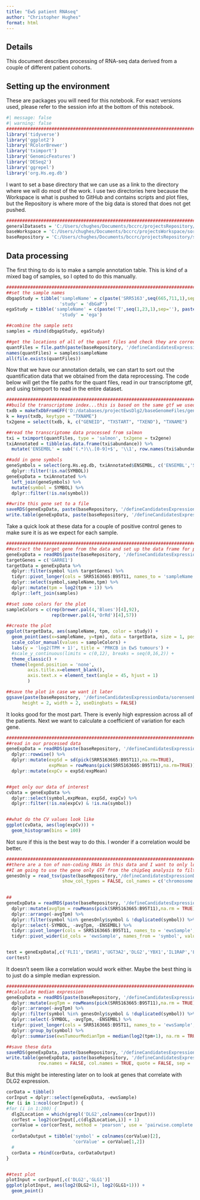 ```yaml
---
title: "EwS patient RNAseq"
author: "Christopher Hughes"
format: html
---
```


## Details

This document describes processing of RNA-seq data derived from a couple of different patient cohorts.

## Setting up the environment

These are packages you will need for this notebook. For exact versions used, please refer to the session info at the bottom of this notebook.

```r
#| message: false
#| warning: false
##########################################################################################
library('tidyverse')
library('ggplot2')
library('RColorBrewer')
library('tximport')
library('GenomicFeatures')
library('DESeq2')
library('ggrepel')
library('org.Hs.eg.db')
```

I want to set a base directory that we can use as a link to the directory where we will do most of the work. I use two directories here because the Workspace is what is pushed to GitHub and contains scripts and plot files, but the Repository is where more of the big data is stored that does not get pushed.

```r
##########################################################################################
generalDatasets = 'C:/Users/chughes/Documents/bccrc/projectsRepository/generalDatasets'
baseWorkspace = 'C:/Users/chughes/Documents/bccrc/projectsWorkspace/sorensenLab/relatedToEwsCrisprManuscript'
baseRepository = 'C:/Users/chughes/Documents/bccrc/projectsRepository/sorensenLab/relatedToEwsCrisprManuscript'
```

## Data processing

The first thing to do is to make a sample annotation table. This is kind of a mixed bag of samples, so I opted to do this manually.

```r
##########################################################################################
##set the sample names
dbgapStudy = tibble('sampleName' = c(paste('SRR5163',seq(665,711,1),sep=''), paste('SRR5163',seq(713,757,1),sep='')),
                    'study' = 'dbGaP')
egaStudy = tibble('sampleName' = c(paste('T',seq(1,23,1),sep=''), paste('T',seq(24,50,1),sep=''), paste('B95T',seq(5,11,1),sep='')),
                    'study' = 'ega')

##combine the sample sets
samples = rbind(dbgapStudy, egaStudy)

##get the locations of all of the quant files and check they are correct
quantFiles = file.path(paste(baseRepository, '/defineCandidatesExpressionData/sorensenEwsPatientData/quants', sep = ''), samples$sampleName, 'quant.sf')
names(quantFiles) = samples$sampleName
all(file.exists(quantFiles))
```

Now that we have our annotation details, we can start to sort out the quantification data that we obtained from the data reprocessing. The code below will get the file paths for the quant files, read in our transcriptome gtf, and using tximport to read in the entire dataset.

```r
##########################################################################################
##build the transcriptome index...this is based on the same gtf we used in the alignment process
txdb = makeTxDbFromGFF('D:/databases/projectEwsDlg2/baseGenomeFiles/genome.gtf')
k = keys(txdb, keytype = "TXNAME")
tx2gene = select(txdb, k, c("GENEID", "TXSTART", "TXEND"), "TXNAME")

##read the transcriptome data processed from salmon
txi = tximport(quantFiles, type = 'salmon', tx2gene = tx2gene)
txiAnnotated = tibble(as.data.frame(txi$abundance)) %>%
  mutate('ENSEMBL' = sub('(.*)\\.[0-9]+$', '\\1', row.names(txi$abundance)))

##add in gene symbols
geneSymbols = select(org.Hs.eg.db, txiAnnotated$ENSEMBL, c('ENSEMBL','SYMBOL'), 'ENSEMBL') %>%
  dplyr::filter(!is.na(SYMBOL))
geneExpData = txiAnnotated %>%
  left_join(geneSymbols) %>%
  mutate(symbol = SYMBOL) %>%
  dplyr::filter(!is.na(symbol))

##write this gene set to a file
saveRDS(geneExpData, paste(baseRepository, '/defineCandidatesExpressionData/sorensenEwsPatientData/datasetOutputs/dataset_tpmExpression.rds', sep = ''))
write.table(geneExpData, paste(baseRepository, '/defineCandidatesExpressionData/sorensenEwsPatientData/datasetOutputs/dataset_tpmExpression.tsv', sep = ''), row.names = FALSE, col.names = TRUE, quote = FALSE, sep = '\t')
```

Take a quick look at these data for a couple of positive control genes to make sure it is as we expect for each sample. 

```r
##########################################################################################
##extract the target gene from the data and set up the data frame for plotting
geneExpData = readRDS(paste(baseRepository, '/defineCandidatesExpressionData/sorensenEwsPatientData/datasetOutputs/dataset_tpmExpression.rds', sep = ''))
targetGenes = c('GARRE1')
targetData = geneExpData %>%
  dplyr::filter(symbol %in% targetGenes) %>%
  tidyr::pivot_longer(cols = SRR5163665:B95T11, names_to = 'sampleName', values_to = 'tpm') %>%
  dplyr::select(symbol,sampleName,tpm) %>%
  dplyr::mutate(tpm = log2(tpm + 1)) %>%
  dplyr::left_join(samples)

##set some colors for the plot
sampleColors = c(rep(brewer.pal(4,'Blues')[4],92),
                 rep(brewer.pal(4,'OrRd')[4],57))

##create the plot
ggplot(targetData, aes(sampleName, tpm, color = study)) +
  geom_point(aes(x=sampleName, y=tpm), data = targetData, size = 1, position = position_jitter(w = 0.1, h = 0)) +
  scale_color_manual(values = sampleColors) +
  labs(y = 'log2(TPM + 1)', title = 'PRKCB in EwS tumours') +
  #scale_y_continuous(limits = c(0,12), breaks = seq(0,16,2)) +
  theme_classic() +
  theme(legend.position = 'none',
        axis.title.x=element_blank(),
        axis.text.x = element_text(angle = 45, hjust = 1)
        )

##save the plot in case we want it later
ggsave(paste(baseRepository, '/defineCandidatesExpressionData/sorensenEwsPatientData/plots/scatter_PRKCB_RnaExpressionLevels.pdf', sep = ''),
      height = 2, width = 2, useDingbats = FALSE)
```

It looks good for the most part. There is evenly high expression across all of the patients. Next we want to calculate a coefficient of variation for each gene.

```r
##########################################################################################
##read in our processed data
geneExpData = readRDS(paste(baseRepository, '/defineCandidatesExpressionData/sorensenEwsPatientData/datasetOutputs/dataset_tpmExpression.rds', sep = '')) %>%
  dplyr::rowwise() %>%
  dplyr::mutate(expSd = sd(pick(SRR5163665:B95T11),na.rm=TRUE),
                expMean = rowMeans(pick(SRR5163665:B95T11),na.rm=TRUE)) %>%
  dplyr::mutate(expCv = expSd/expMean)


##get only our data of interest
cvData = geneExpData %>%
  dplyr::select(symbol,expMean, expSd, expCv) %>%
  dplyr::filter(!is.na(expCv) & !is.na(symbol))


##what do the CV values look like
ggplot(cvData, aes(log(expCv))) +
  geom_histogram(bins = 100)
```

Not sure if this is the best way to do this. I wonder if a correlation would be better.

```r
##########################################################################################
##there are a ton of non-coding RNAs in this data and I want to only look at protein coding genes
##I am going to use the gene only GTF from the chipSeq analysis to filter these data
genesOnly = read_tsv(paste(baseRepository,'/defineCandidatesExpressionData/aynaudChipSeq/datasetOutputs/dataset_gtfGenesOnly.bed',sep=''),
                     show_col_types = FALSE, col_names = c('chromosome','start','end','symbol','score','strand'))
  

##
geneExpData = readRDS(paste(baseRepository, '/defineCandidatesExpressionData/sorensenEwsPatientData/datasetOutputs/dataset_tpmExpression.rds', sep = '')) %>%
  dplyr::mutate(avgTpm = rowMeans(pick(SRR5163665:B95T11),na.rm = TRUE)) %>%
  dplyr::arrange(-avgTpm) %>%
  dplyr::filter(symbol %in% genesOnly$symbol & !duplicated(symbol)) %>%
  dplyr::select(-SYMBOL, -avgTpm, -ENSEMBL) %>%
  tidyr::pivot_longer(cols = SRR5163665:B95T11, names_to = 'ewsSample', values_to = 'tpm') %>%
  tidyr::pivot_wider(id_cols = 'ewsSample', names_from = 'symbol', values_from = 'tpm')


test = geneExpData[,c('FLI1','EWSR1','UGT3A2','DLG2','YBX1','IL1RAP','LOX','NGFR','HMOX1','NOS1','POU3F1')]
cor(test)
```

It doesn't seem like a correlation would work either. Maybe the best thing is to just do a simple median expression.

```r
##########################################################################################
##calculate median expression
geneExpData = readRDS(paste(baseRepository, '/defineCandidatesExpressionData/sorensenEwsPatientData/datasetOutputs/dataset_tpmExpression.rds', sep = '')) %>%
  dplyr::mutate(avgTpm = rowMeans(pick(SRR5163665:B95T11),na.rm = TRUE)) %>%
  dplyr::arrange(-avgTpm) %>%
  dplyr::filter(symbol %in% genesOnly$symbol & !duplicated(symbol)) %>%
  dplyr::select(-SYMBOL, -avgTpm, -ENSEMBL) %>%
  tidyr::pivot_longer(cols = SRR5163665:B95T11, names_to = 'ewsSample', values_to = 'tpm') %>%
  dplyr::group_by(symbol) %>%
  dplyr::summarise(ewsTumourMedianTpm = median(log2(tpm+1), na.rm = TRUE))

##save these data
saveRDS(geneExpData, paste(baseRepository, '/defineCandidatesExpressionData/sorensenEwsPatientData/datasetOutputs/dataset_tpmExpression.rds', sep = ''))
write.table(geneExpData, paste(baseRepository, '/defineCandidatesExpressionData/sorensenEwsPatientData/datasetOutputs/dataset_tpmExpression.tsv', sep = ''), 
            row.names = FALSE, col.names = TRUE, quote = FALSE, sep = '\t')
```








But this might be interesting later on to look at genes that correlate with DLG2 expression.

```r
corData = tibble()
corInput = dplyr::select(geneExpData, -ewsSample)
for (i in 1:ncol(corInput)) {
#for (i in 1:200) {
  dlg2Location = which(grepl('DLG2',colnames(corInput)))
  corTest = log2(corInput[,c(dlg2Location,i)] + 1)
  corValue = cor(corTest, method = 'pearson', use = 'pairwise.complete.obs')
  #
  corDataOutput = tibble('symbol' = colnames(corValue)[2],
                         'corValue' = corValue[1,2])
  #
  corData = rbind(corData, corDataOutput)
}


##test plot
plotInput = corInput[,c('DLG2','GLG1')]
ggplot(plotInput, aes(log2(DLG2+1), log2(GLG1+1))) +
  geom_point()
```







